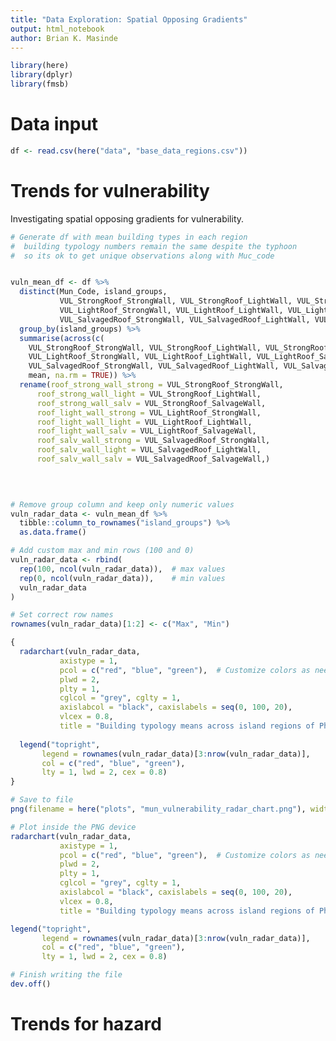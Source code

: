 ```yaml
---
title: "Data Exploration: Spatial Opposing Gradients"
output: html_notebook
author: Brian K. Masinde
---
```


```r
library(here)
library(dplyr)
library(fmsb)
```



# Data input
```r
df <- read.csv(here("data", "base_data_regions.csv"))
```


# Trends for vulnerability
Investigating spatial opposing gradients for vulnerability.
```r
# Generate df with mean building types in each region
#  building typology numbers remain the same despite the typhoon
#  so its ok to get unique observations along with Muc_code


vuln_mean_df <- df %>%
  distinct(Mun_Code, island_groups,
           VUL_StrongRoof_StrongWall, VUL_StrongRoof_LightWall, VUL_StrongRoof_SalvageWall,
           VUL_LightRoof_StrongWall, VUL_LightRoof_LightWall, VUL_LightRoof_SalvageWall,
           VUL_SalvagedRoof_StrongWall, VUL_SalvagedRoof_LightWall, VUL_SalvagedRoof_SalvageWall) %>%
  group_by(island_groups) %>%
  summarise(across(c(
    VUL_StrongRoof_StrongWall, VUL_StrongRoof_LightWall, VUL_StrongRoof_SalvageWall,
    VUL_LightRoof_StrongWall, VUL_LightRoof_LightWall, VUL_LightRoof_SalvageWall,
    VUL_SalvagedRoof_StrongWall, VUL_SalvagedRoof_LightWall, VUL_SalvagedRoof_SalvageWall),
    mean, na.rm = TRUE)) %>%
  rename(roof_strong_wall_strong = VUL_StrongRoof_StrongWall,
      roof_strong_wall_light = VUL_StrongRoof_LightWall,
      roof_strong_wall_salv = VUL_StrongRoof_SalvageWall,
      roof_light_wall_strong = VUL_LightRoof_StrongWall,
      roof_light_wall_light = VUL_LightRoof_LightWall,
      roof_light_wall_salv = VUL_LightRoof_SalvageWall,
      roof_salv_wall_strong = VUL_SalvagedRoof_StrongWall,
      roof_salv_wall_light = VUL_SalvagedRoof_LightWall,
      roof_salv_wall_salv = VUL_SalvagedRoof_SalvageWall,)

  
  
```


```r

# Remove group column and keep only numeric values
vuln_radar_data <- vuln_mean_df %>%
  tibble::column_to_rownames("island_groups") %>%
  as.data.frame()

# Add custom max and min rows (100 and 0)
vuln_radar_data <- rbind(
  rep(100, ncol(vuln_radar_data)),  # max values
  rep(0, ncol(vuln_radar_data)),    # min values
  vuln_radar_data
)

# Set correct row names
rownames(vuln_radar_data)[1:2] <- c("Max", "Min")
```


```r


{
  radarchart(vuln_radar_data,
           axistype = 1,
           pcol = c("red", "blue", "green"),  # Customize colors as needed
           plwd = 2,
           plty = 1,
           cglcol = "grey", cglty = 1,
           axislabcol = "black", caxislabels = seq(0, 100, 20),
           vlcex = 0.8,
           title = "Building typology means across island regions of Philippines")
  
  legend("topright",
       legend = rownames(vuln_radar_data)[3:nrow(vuln_radar_data)],
       col = c("red", "blue", "green"),
       lty = 1, lwd = 2, cex = 0.8)
}
```

```r
# Save to file
png(filename = here("plots", "mun_vulnerability_radar_chart.png"), width = 8, height = 8, units = "in", res = 300)

# Plot inside the PNG device
radarchart(vuln_radar_data,
           axistype = 1,
           pcol = c("red", "blue", "green"),  # Customize colors as needed
           plwd = 2,
           plty = 1,
           cglcol = "grey", cglty = 1,
           axislabcol = "black", caxislabels = seq(0, 100, 20),
           vlcex = 0.8,
           title = "Building typology means across island regions of Philippines")

legend("topright",
       legend = rownames(vuln_radar_data)[3:nrow(vuln_radar_data)],
       col = c("red", "blue", "green"),
       lty = 1, lwd = 2, cex = 0.8)

# Finish writing the file
dev.off()
```

# Trends for hazard



